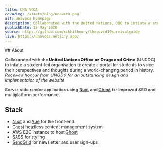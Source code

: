 ```yaml
---
title: UNA VOCA
coverImg: /assets/blog/unavoca.png
alt: unavoca homepage
description: Collaborated with the United Nations, ODC to intiate a student-led organisation to promote information and perspectives of students during the COVID-19 pandemic.
publishDate: 12 May 2020
source: https://github.com/nikhilhenry/thecovid19survivalguide
live: https://unavoca.netlify.app/
---
```



<div class="not-prose">
  <ProjectLinks
    source={frontmatter.source}
    live={frontmatter.live}
  ></ProjectLinks>
</div>
## About

Collaborated with the **United Nations Office on Drugs and Crime** (UNODC) to intiate a student-led organisation to create a portal for students to voice their perspectives and thoughts during a world-changing period in history. _Received honour from UNODC for an outstanding design and implementaion of the website_

Server-side render application using [Nuxt](https://nuxtjs.org/) and [Ghost](https://ghost.org) for improved SEO and multiplatform performance.

## Stack

- [Nuxt](https://nuxtjs.org/) and [Vue](https://vuejs.org) for the front-end.
- [Ghost](https://ghost.org) headless content management system
- AWS E2C instance to host [Ghost](https://ghost.org)
- SASS for styling
- [SendGrid](https://sendgrid.com) for newsletter and user sign-ups.
